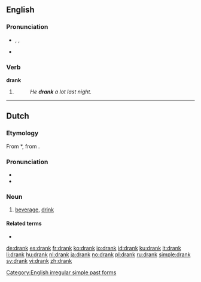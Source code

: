 ==English==

===Pronunciation===
* {{enPR|drăngk}}, {{IPA|/dræŋk/}}, {{X-SAMPA|/dr{Nk/}}
* {{audio|en-us-drank.ogg|Audio (US)}}

===Verb===
'''drank'''
# {{simple past of|drink}}
#: ''He '''drank''' a lot last night.''

[[Category:English irregular simple past forms]]

----

==Dutch==

===Etymology===
From {{etyl|odt|nl}} *{{term||drank|lang=odt}}, from {{proto|Germanic|drankiz|lang=nl}}.

===Pronunciation===
* {{rhymes|ɑŋk|lang=nl}}
* {{audio|Nl-drank.ogg|audio}}

===Noun===
{{nl-noun|m|dranken|drankje}}

# [[beverage]], [[drink]]

====Related terms====
* {{l|nl|drinken}}

[[de:drank]]
[[es:drank]]
[[fr:drank]]
[[ko:drank]]
[[io:drank]]
[[id:drank]]
[[ku:drank]]
[[lt:drank]]
[[li:drank]]
[[hu:drank]]
[[nl:drank]]
[[ja:drank]]
[[no:drank]]
[[pl:drank]]
[[ru:drank]]
[[simple:drank]]
[[sv:drank]]
[[vi:drank]]
[[zh:drank]]